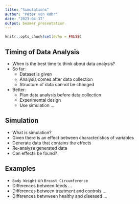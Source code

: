 ```yaml
---
title: "Simulations"
author: "Peter von Rohr"
date: "2023-04-17"
output: beamer_presentation
---
```


```r
knitr::opts_chunk$set(echo = FALSE)
```

## Timing of Data Analysis

* When is the best time to think about data analysis?
* So far: 
    + Dataset is given
    + Analysis comes after data collection
    + Structure of data cannot be changed
* Better: 
    + Plan data analysis before data collection
    + Experimental design
    + Use simulation ...
    
    
## Simulation

* What is simulation? 
* Given there is an effect between characteristics of variables
* Generate data that contains the effects
* Re-analyse generated data
* Can effects be found?


## Examples

* `Body Weight` on `Breast Circumference` 
* Differences between feeds ...
* Differences between treatment and controls ...
* Differences betwween healthy and diseased ...



